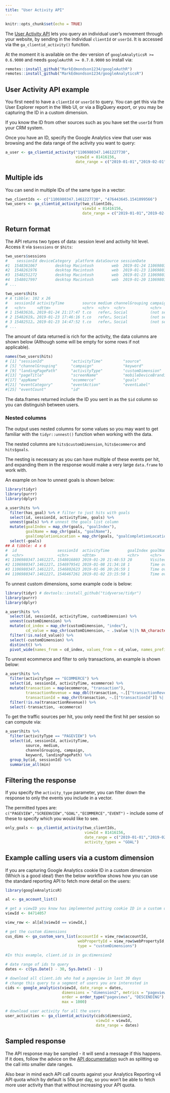 ```yaml
---
title: "User Activity API"
---
```


```r
knitr::opts_chunk$set(echo = TRUE)
```

The [User Activity API](https://developers.google.com/analytics/devguides/reporting/core/v4/rest/v4/userActivity/search) lets you query an individual user's movement through your website, by sending in the individual `clientId` or `userId`.  It is accessed via the `ga_clientid_activity()` function.

At the moment it is available on the dev version of `googleAnalyticsR >= 0.6.9000` and needs `googleAuthR >= 0.7.0.9000` so install via:

```r
remotes::install_github("MarkEdmondson1234/googleAuthR")
remotes::install_github("MarkEdmondson1234/googleAnalyticsR")
```

## User Activity API example

You first need to have a `clientId` or `userId` to query.  You can get this via the User Explorer report in the Web UI, or via a BigQuery export, or you may be capturing the ID in a custom dimension.  

If you know the ID from other sources such as you have set the `userId` from your CRM system.

Once you have an ID, specify the Google Analytics view that user was browsing and the data range of the activity you want to query:

```r
a_user <- ga_clientid_activity("1106980347.1461227730",
                               viewId = 81416156, 
                               date_range = c("2019-01-01","2019-02-01"))
```

## Multiple ids

You can send in multiple IDs of the same type in a vector:

```r
two_clientIds <- c("1106980347.1461227730", "476443645.1541099566")
two_users <- ga_clientid_activity(two_clientIds,
                                  viewId = 81416156, 
                                  date_range = c("2019-01-01","2019-02-01"))
```

## Return format

The API returns two types of data: session level and activity hit level.  Access it via `$sessions` or `$hits`:

```r
two_users$sessions
#    sessionId deviceCategory  platform dataSource sessionDate                    id
#1  1548361067        desktop Macintosh        web  2019-01-24 1106980347.1461227730
#2  1548261976        desktop Macintosh        web  2019-01-23 1106980347.1461227730
#3  1548251272        desktop Macintosh        web  2019-01-23 1106980347.1461227730
#4  1548017997        desktop Macintosh        web  2019-01-20 1106980347.1461227730
# ...

two_users$hits
# A tibble: 102 x 26
#   sessionId activityTime        source medium channelGrouping campaign keyword hostname
#   <chr>     <dttm>              <chr>  <chr>  <chr>           <chr>    <chr>   <chr>   
# 1 15483610… 2019-01-24 21:17:47 t.co   refer… Social          (not se… (not s… code.ma…
# 2 15482619… 2019-01-23 17:46:16 t.co   refer… Social          (not se… (not s… code.ma…
# 3 15482512… 2019-01-23 14:47:52 t.co   refer… Social          (not se… (not s… code.ma…
# ...
```

The amount of data returned is rich for the activity, the data columns are shown below (Although some will be empty for some rows if not applicable).  

```r
names(two_users$hits)
# [1] "sessionId"            "activityTime"         "source"               "medium"              
# [5] "channelGrouping"      "campaign"             "keyword"              "hostname"            
# [9] "landingPagePath"      "activityType"         "customDimension"      "pagePath"            
#[13] "pageTitle"            "screenName"           "mobileDeviceBranding" "mobileDeviceModel"   
#[17] "appName"              "ecommerce"            "goals"                "has_goal"            
#[21] "eventCategory"        "eventAction"          "eventLabel"           "eventValue"          
#[25] "eventCount"           "id" 
```

The data.frames returned include the ID you sent in as the `$id` column so you can distinguish between users.

### Nested columns

The output uses nested columns for some values so you may want to get familiar with the `tidyr::unnest()` function when working with the data.

The nested columns are `hits$customDimension`, `hits$ecommerce` and `hits$goals`.

The nesting is necessary as you can have multiple of these events per hit, and expanding them in the response would make a very large `data.frame` to work with.

An example on how to unnest goals is shown below:

```r
library(tidyr)
library(purrr)
library(dplyr)

a_user$hits %>% 
  filter(has_goal) %>% # filter to just hits with goals
  select(id, sessionId, activityTime, goals) %>% 
  unnest(goals) %>% # unnest the goals list column
  mutate(goalIndex = map_chr(goals, "goalIndex"), 
         goalName = map_chr(goals, "goalName"), 
         goalCompletionLocation = map_chr(goals, "goalCompletionLocation")) %>%
  select(-goals)
## A tibble: 4 x 6
#  id                  sessionId  activityTime        goalIndex goalName           goalCompletionLocation                
#  <chr>               <chr>      <dttm>              <chr>     <chr>              <chr>                                 
#1 1106980347.1461227… 1548016803 2019-01-20 21:40:53 20        Visited over 4 pa… /googleAnalyticsR/articles/setup.html 
#2 1106980347.1461227… 1546979541 2019-01-08 21:34:18 1         Time over a minut… /googleAnalyticsR/articles/ganalytics…
#3 1106980347.1461227… 1546802623 2019-01-06 20:26:59 1         Time over a minut… /googleAnalyticsR/articles/v4.html    
#4 1106980347.1461227… 1546467261 2019-01-02 23:15:50 1         Time over a minut… /googleAnalyticsR/   
```

To unnest custom dimensions, some example code is below:

```r
library(tidyr) # devtools::install_github("tidyverse/tidyr")
library(purrr)
library(dplyr)

a_user$hits %>% 
  select(id, sessionId, activityTime, customDimension) %>% 
  unnest(customDimension) %>% 
  mutate(cd_index = map_chr(customDimension, "index"), 
         cd_value = map_chr(customDimension, ~ .$value %||% NA_character_)) %>%
  filter(!is.na(cd_value)) %>%
  select(-customDimension) %>%
  distinct() %>%
  pivot_wide(names_from = cd_index, values_from = cd_value, names_prefix = "customDim")
```

To unnest ecommerce and filter to only transactions, an example is shown below:

```r
a_user$hits %>%
  filter(activityType == "ECOMMERCE") %>%
  select(id, sessionId, activityTime, ecommerce) %>%
  mutate(transaction = map(ecommerce, "transaction"),
         transactionRevenue = map_dbl(transaction, ~.[["transactionRevenue"]] %||% NA),
         transactionId = map_chr(transaction, ~.[["transactionId"]] %||% NA)) %>%
  filter(!is.na(transactionRevenue)) %>%
  select(-transaction, -ecommerce)
```

To get the traffic sources per hit, you only need the first hit per session so can compute via:

```r
a_user$hits %>%
  filter(activityType == "PAGEVIEW") %>%
  select(id, sessionId, activityTime, 
         source, medium, 
         channelGrouping, campaign, 
         keyword, landingPagePath) %>%
  group_by(id, sessionId) %>%
  summarise_all(min)
```

## Filtering the response

If you specify the `activity_type` parameter, you can filter down the response to only the events you include in a vector.  

The permitted types are: `c("PAGEVIEW","SCREENVIEW","GOAL","ECOMMERCE","EVENT")` - include some of these to specify which you would like to see.

```r
only_goals <- ga_clientid_activity(two_clientIds,
                                   viewId = 81416156, 
                                   date_range = c("2019-01-01","2019-02-01"),
                                   activity_types = "GOAL")
```

## Example calling users via a custom dimension

If you are capturing Google Analytics cookie ID in a custom dimension (Which is a good idea!) then the below workflow shows how you can use the standard reporting API to fetch more detail on the users:

```r
library(googleAnalyticsR)

al <- ga_account_list()

# get a viewID you know has implemented putting cookie ID in a custom dimension
viewId <- 84714057

view_row <- al[al$viewId == viewId,]

# get the custom dimensions
cus_dims <- ga_custom_vars_list(accountId = view_row$accountId,
                                webPropertyId = view_row$webPropertyId,
                                type = "customDimensions")
                                
#In this example, client.id is in ga:dimension2

# date range of ids to query
dates <- c(Sys.Date() - 30, Sys.Date() - 1)

# download all client.ids who had a pageview in last 30 days
# change this query to a segment of users you are interested in
cids <- google_analytics(viewId, date_range = dates,
                         dimensions = "dimension2", metrics = "pageviews",
                         order = order_type("pageviews", "DESCENDING"),
                         max = 1000)

# download user activity for all the users
user_activities <- ga_clientid_activity(cids$dimension2,
                                        viewId = viewId,
                                        date_range = dates)

```


## Sampled response

The API response may be sampled - it will send a message if this happens.  If it does, follow the advice on the [API documentation](https://developers.google.com/analytics/devguides/reporting/core/v4/user-reporting) such as splitting up the call into smaller date ranges. 

Also bear in mind each API call counts against your Analytics Reporting v4 API quota which by default is 50k per day, so you won't be able to fetch more user activity than that without increasing your API quota. 


